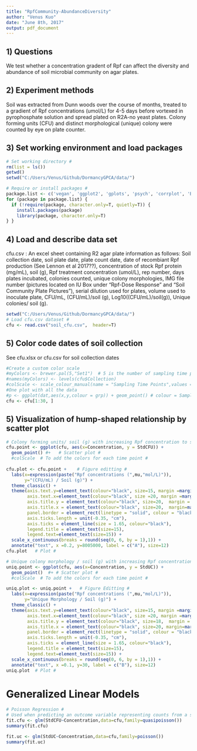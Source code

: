 ```yaml
---
title: "RpfCommunity-AbundanceDiversity"
author: "Venus Kuo"
date: "June 8th, 2017"
output: pdf_document
---
```


## 1) Questions

We test whether a concentration gradent of Rpf can affect the diversity and abundance of soil microbial community on agar plates.

## 2) Experiment methods

Soil was extracted from Dunn woods over the course of months, treated to a gradient of Rpf concentrations (umol/L) for 4-5 days before vortexed in pyrophosphate solution and spread plated on R2A-no yeast plates. Colony forming units (CFU) and distinct morphological (unique) colony were counted by eye on plate counter. 

## 3) Set working environment and load packages

```r
# Set working directory #
rm(list = ls())
getwd()
setwd("C:/Users/Venus/Github/DormancyGPCA/data/")

# Require or install packages #
package.list <- c('vegan', 'ggplot2', 'gplots', 'psych', 'corrplot', 'BiodiversityR', 'RColorBrewer') 
for (package in package.list) {
  if (!require(package, character.only=T, quietly=T)) { 
    install.packages(package)
    library(package, character.only=T)
} }
```

## 4) Load and describe data set

cfu.csv : An excel sheet containing R2 agar plate information as follows: Soil collection date, soil plate date, plate count date, date of recombiant Rpf production (See Lennon et al 2017??), concentration of stock Rpf protein (mg/mL), soil (g), Rpf treatment concentration (umol/L), rep number, days plates incubated, colonies counted, unique colony morphologies, IMG file number (pictures located on IU Box under "Rpf-Dose Response" and "Soil Community Plate Pictures"), serial dilution used for plates, volume used to inoculate plate, CFU/mL, (CFU/mL)/soil (g), Log10((CFU/mL)/soil(g)), Unique colonies/ soil (g).  

```r
setwd("C:/Users/Venus/Github/DormancyGPCA/data/")
# Load cfu.csv dataset #
cfu <- read.csv("soil_cfu.csv",  header=T)
```

## 5) Color code dates of soil collection

See cfu.xlsx or cfu.csv for soil collection dates

```r
#Create a custom color scale
#myColors <- brewer.pal(5,"Set1")  # 5 is the number of sampling time points #
#names(myColors) <- levels(cfu$Collection)
#colScale <- scale_colour_manual(name = "Sampling Time Points",values = myColors)
#One plot with all the data
#p <- ggplot(dat,aes(x,y,colour = grp)) + geom_point() # colour = Sampling Time Points will be in aes below to label levels #
cfu <- cfu[1:30, ]
```

## 5) Visualization of hump-shaped relationship by scatter plot 

```r
# Colony forming units/ soil (g) with increasing Rpf concentration to soil #
cfu.point <- ggplot(cfu, aes(x=Concentration, y = StdCFU)) + 
  geom_point() #+   # Scatter plot #
  #colScale  # To add the colors for each time point #
  
cfu.plot <- cfu.point +    # Figure editting #
  labs(x=expression(paste("Rpf concentrations (",mu,"mol/L)")), 
       y="(CFU/mL) / Soil (g)") +
  theme_classic() +
  theme(axis.text.y=element_text(colour="black", size=15, margin =margin(0,15,0,0)),
        axis.text.x=element_text(colour="black", size =20, margin =margin(15,0,0,0)),
        axis.title.y = element_text(colour="black", size=20,  margin = margin(0,25,0,10)),
        axis.title.x = element_text(colour="black", size=20,  margin=margin(25,0,0,0)),
        panel.border = element_rect(linetype = "solid", colour = "black", size=3, fill=NA),
        axis.ticks.length = unit(-0.35, "cm"),
        axis.ticks = element_line(size = 1.65, colour="black"),
        legend.title = element_text(size=15),
        legend.text=element_text(size=15)) +
  scale_x_continuous(breaks = round(seq(0, 6, by = 1),1)) +
  annotate("text", x =0.2, y=8005000, label = c("A"), size=12)
cfu.plot   # Plot #

# Unique colony morphology / soil (g) with increasing Rpf concentration to soil #
uniq.point <- ggplot(cfu, aes(x=Concentration, y = StdUC)) + 
  geom_point()  #+ # Scatter plot #
  #colScale  # To add the colors for each time point #

uniq.plot <- uniq.point +   # Figure Editting # 
  labs(x=expression(paste("Rpf concentrations (",mu,"mol/L)")), 
       y="Unique Morphology / Soil (g)") +
  theme_classic() +
  theme(axis.text.y=element_text(colour="black", size=15, margin =margin(0,15,0,0)),
        axis.text.x=element_text(colour="black", size =20, margin =margin(15,0,0,0)),
        axis.title.y = element_text(colour="black", size=18,  margin = margin(0,25,0,10)),
        axis.title.x = element_text(colour="black", size=20, margin=margin(25,0,0,0)),
        panel.border = element_rect(linetype = "solid", colour = "black", size=3, fill=NA),
        axis.ticks.length = unit(-0.35, "cm"),
        axis.ticks = element_line(size = 1.65, colour="black"),
        legend.title = element_text(size=15),
        legend.text=element_text(size=15)) +
  scale_x_continuous(breaks = round(seq(0, 6, by = 1),1)) +
  annotate("text", x =0.1, y=30, label = c("B"), size=12)
uniq.plot  # Plot #
```

# Generalized Linear Models # 

```r
# Poisson Regression # 
# Used when predicting an outcome variable representing counts from a set of continuous predictor variables #
fit.cfu <- glm(StdCFU~Concentration,data=cfu,family=quasipoisson())
summary(fit.cfu)

fit.uc <- glm(StdUC~Concentration,data=cfu,family=poisson())
summary(fit.uc)
```







